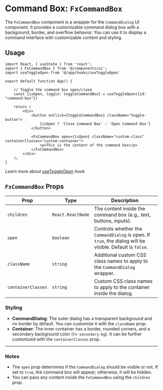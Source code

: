 # Command Box: `FxCommandBox`

The `FxCommandBox` component is a wrapper for the `CommandDialog` UI component. It provides a customizable command dialog box with a background, border, and overflow behavior. You can use it to display a command interface with customizable content and styling.

## Usage

```tsx
import React, { useState } from 'react';
import { FxCommandBox } from '@/components/ui';
import useToggleOpen from '@/app/hooks/useToggleOpen'

export default function App() {

    // Toggle the command box open/close
    const {isOpen, toggle: toggleCommandBox} = useToggleOpen({id: "command-box"})

    return (
        <div>
            <button onClick={toggleCommandBox} className="toggle-button">
                {isOpen ? 'Close Command Box' : 'Open Command Box'}
            </button>

            <FxCommandBox open={isOpen} className="custom-class" containerClasses="custom-container">
                <p>This is the content of the command box</p>
            </FxCommandBox>
        </div>
    );
}
```
*Learn more about [useToggleOpen](/docs/developer/04-custom-hooks/04-useToggleOpen) hook*

## `FxCommandBox` Props

| Prop              | Type               | Description                                                                                       |
|-------------------|--------------------|---------------------------------------------------------------------------------------------------|
| `children`        | `React.ReactNode`   | The content inside the command box (e.g., text, buttons, inputs).                                 |
| `open`            | `boolean`           | Controls whether the `CommandDialog` is open. If `true`, the dialog will be visible. Default is `false`. |
| `className`       | `string`            | Additional custom CSS class names to apply to the `CommandDialog` wrapper.                        |
| `containerClasses`| `string`            | Custom CSS class names to apply to the container inside the dialog.                               |

### Styling

- **CommandDialog**: The outer dialog has a transparent background and no border by default. You can customize it with the `className` prop.
- **Container**: The inner container has a border, rounded corners, and a secondary background color (`fx-secondary-bg`). It can be further customized with the `containerClasses` prop.

---

### Notes

- The `open` prop determines if the `CommandDialog` should be visible or not. If set to `true`, the command box will appear; otherwise, it will be hidden.
- You can pass any content inside the `FxCommandBox` using the `children` prop.
